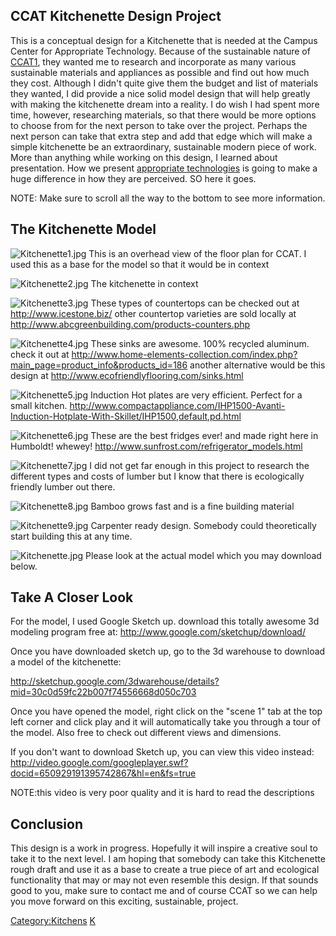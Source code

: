 ==CCAT Kitchenette Design Project==

This is a conceptual design for a Kitchenette that is needed at the Campus Center for Appropriate Technology. Because of the sustainable nature of [[CCAT]][http://www.humboldt.edu/~ccat/], they wanted me to research and incorporate as many various sustainable materials and appliances as possible and find out how much they cost. Although I didn't quite give them the budget and list of materials they wanted, I did provide a nice solid model design that will help greatly with making the kitchenette dream into a reality. I do wish I had spent more time, however, researching materials, so that there would be more options to choose from for the next person to take over the project. Perhaps the next person can take that extra step and add that edge which will make a simple kitchenette be an extraordinary, sustainable modern piece of work. More than anything while working on this design, I learned about presentation. How we present [[appropriate technologies]] is going to make a huge difference in how they are perceived.  SO here it goes.


NOTE: Make sure to scroll all the way to the bottom to see more information.


==The Kitchenette Model==

[[Image:Kitchenette1.jpg]]
This is an overhead view of the floor plan for CCAT. I used this as a base for the model so that it would be in context



[[Image:Kitchenette2.jpg]]
The kitchenette in context



[[Image:Kitchenette3.jpg]]
These types of countertops can be checked out at http://www.icestone.biz/
other countertop varieties are sold locally at http://www.abcgreenbuilding.com/products-counters.php



[[Image:Kitchenette4.jpg]]
These sinks are awesome. 100% recycled aluminum. check it out at http://www.home-elements-collection.com/index.php?main_page=product_info&products_id=186 another alternative would be this design at http://www.ecofriendlyflooring.com/sinks.html



[[Image:Kitchenette5.jpg]]
Induction Hot plates are very efficient. Perfect for a small kitchen. http://www.compactappliance.com/IHP1500-Avanti-Induction-Hotplate-With-Skillet/IHP1500,default,pd.html



[[Image:Kitchenette6.jpg]]
These are the best fridges ever! and made right here in Humboldt! whewey!
http://www.sunfrost.com/refrigerator_models.html


[[Image:Kitchenette7.jpg]]
I did not get far enough in this project to research the different types and costs of lumber but I know that there is ecologically friendly lumber out there.


[[Image:Kitchenette8.jpg]]
Bamboo grows fast and is a fine building material

[[Image:Kitchenette9.jpg]]
Carpenter ready design. Somebody could theoretically start building this at any time.


[[Image:Kitchenette.jpg]]
Please look at the actual model which you may download below.

==Take A Closer Look==

For the model, I used Google Sketch up. download this totally awesome 3d modeling program free at: http://www.google.com/sketchup/download/

Once you have downloaded sketch up, go to the 3d warehouse to download a model of the kitchenette:

http://sketchup.google.com/3dwarehouse/details?mid=30c0d59fc22b007f74556668d050c703

Once you have opened the model, right click on the "scene 1" tab at the top left corner and click play and it will automatically take you through a tour of the model. Also free to check out different views and dimensions.

If you don't want to download Sketch up, you can view this video instead:
http://video.google.com/googleplayer.swf?docid=650929191395742867&hl=en&fs=true

NOTE:this video is very poor quality and it is hard to read the descriptions

==Conclusion==

This design is a work in progress. Hopefully it will inspire a creative soul to take it to the next level. I am hoping that somebody can take this Kitchenette  rough draft and use it as a base to create a true piece of art and ecological functionality that may or may not even resemble this design. If that sounds good to you, make sure to contact me and of course CCAT so we can help you move forward on this exciting, sustainable, project.


[[Category:Kitchens]]
[[Category:CCAT|K]]